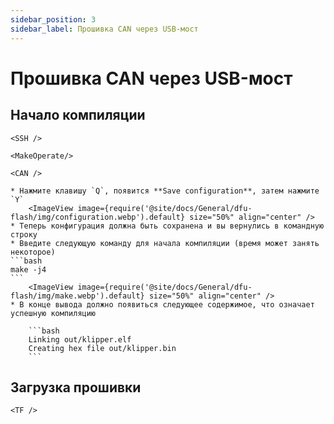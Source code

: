 ```yaml
---
sidebar_position: 3
sidebar_label: Прошивка CAN через USB-мост
---
```




# Прошивка CAN через USB-мост

## Начало компиляции

    <SSH />

    <MakeOperate/>

    <CAN />

    * Нажмите клавишу `Q`, появится **Save configuration**, затем нажмите `Y`
        <ImageView image={require('@site/docs/General/dfu-flash/img/configuration.webp').default} size="50%" align="center" />
    * Теперь конфигурация должна быть сохранена и вы вернулись в командную строку
    * Введите следующую команду для начала компиляции (время может занять некоторое)
    ```bash
    make -j4
    ```
        <ImageView image={require('@site/docs/General/dfu-flash/img/make.webp').default} size="50%" align="center" />
    * В конце вывода должно появиться следующее содержимое, что означает успешную компиляцию

        ```bash
        Linking out/klipper.elf
        Creating hex file out/klipper.bin
        ```
## Загрузка прошивки


    <TF />
